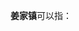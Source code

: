 '''姜家镇'''可以指：
{{PRC admin/disambig|23/12/82/105/000|33/01/27/106/000|50/01/13/115/000}}
{{disambig|cat=三字中国镇名消歧义}}